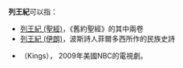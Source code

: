 '''列王紀'''可以指：
*[[列王紀_(聖經)|列王紀 (聖經)]]，《舊約聖經》的其中兩卷
*[[列王紀_(伊朗)|列王紀 (伊朗)]]，波斯詩人菲爾多西所作的民族史詩
*{{le|列王紀 (電視劇)|Kings (American TV series)}}（Kings）， 2009年美國NBC的電視劇。
{{disambig|Cat=三字作品消歧义}}